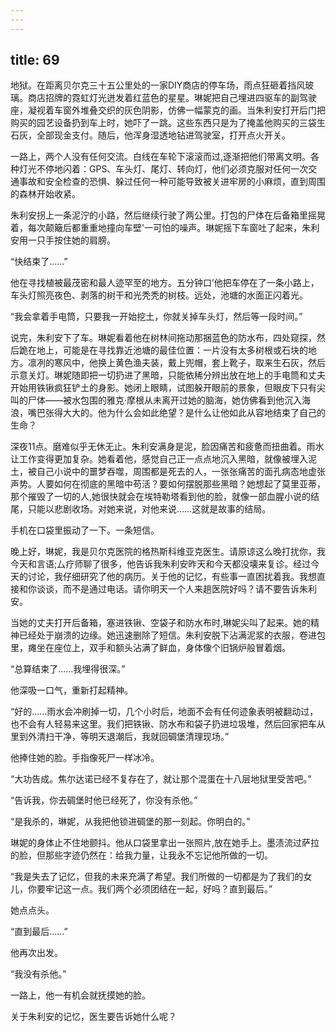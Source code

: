 ```yaml
---
---
---
```

title: 69
---







地狱。在距离贝尔克三十五公里处的一家DIY商店的停车场，雨点狂砸着挡风玻璃。商店招牌的霓虹灯光迸发着红蓝色的星星。琳妮把自己埋进四驱车的副驾驶座，凝视着车窗外堆叠交织的灰色阴影，仿佛一幅蒙克的画。当朱利安打开后门把购买的园艺设备扔到车上时，她吓了一跳。这些东西只是为了掩盖他购买的三袋生石灰，全部现金支付。随后，他浑身湿透地钻进驾驶室，打开点火开关。

一路上，两个人没有任何交流。白线在车轮下滚滚而过,逐渐把他们带离文明。各种灯光不停地闪着：GPS、车头灯、尾灯、转向灯，他们必须克服对任何一次交通事故和安全检查的恐惧、躲过任何一种可能导致被关进牢房的小麻烦，直到周围的森林开始收紧。

朱利安拐上一条泥泞的小路，然后继续行驶了两公里。打包的尸体在后备箱里摇晃着，每次颠簸后都重重地撞向车壁'一可怕的噪声。琳妮摇下车窗吐了起来，朱利安用一只手按住她的肩膀。

“快结束了……”

他在寻找植被最茂密和最人迹罕至的地方。五分钟口’他把车停在了一条小路上，车头灯照亮夜色、剥落的树干和光秃秃的树枝。远处，池塘的水面正闪着光。

“我会拿着手电筒，只要我一开始挖土，你就关掉车头灯，然后等一段时间。”

说完，朱利安下了车。琳妮看着他在树林间拖动那捆蓝色的防水布，四处窥探，然后跪在地上，可能是在寻找靠近池塘的最佳位置：一片没有太多树根或石块的地方。凛冽的寒风中，他换上黄色渔夫装，戴上兜帽，套上靴子，取来生石灰，然后示意关灯。琳妮随即把一切扔进了黑暗，只能依稀分辨出放在地上的手电筒和丈夫开始用铁锹疯狂铲土的身影。她闭上眼睛，试图躲开眼前的景象，但眼皮下只有尖叫的尸体——被水包围的雅克·摩根从未离开过她的脑海，她仿佛看到他沉入海浪，嘴巴张得大大的。他为什么会如此绝望？是什么让他如此从容地结束了自己的生命？

深夜11点。磨难似乎无休无止。朱利安满身是泥，脸因痛苦和疲惫而扭曲着。雨水让工作变得更加复杂。她看着他，感觉自己正一点点地沉入黑暗，就像被埋入泥土，被自己小说中的噩梦吞噬，周围都是死去的人，一张张痛苦的面孔病态地虚张声势。人要如何在彻底的黑暗中苟活？要如何摆脱那些黑暗？她想起了莫里亚蒂，那个摧毁了一切的人,她很快就会在埃特勒塔看到他的脸，就像一部血腥小说的结尾，只能以悲剧收场。对她来说，对他来说……这就是故事的结局。

手机在口袋里振动了一下。一条短信。

晚上好，琳妮，我是贝尔克医院的格热斯科维亚克医生。请原谅这么晚打扰你，我今天和言语;厶疗师聊了很多，他告诉我朱利安昨天和今天都没壊来复诊。经过今天的讨论，我仔细研究了他的病历。关于他的记忆，有些事一直困扰着我。我想直接和你谈谈，而不是通过电话。请你明天一个人来趟医院好吗？请不要告诉朱利安。

当她的丈夫打开后备箱，塞进铁锹、空袋子和防水布时,琳妮尖叫了起来。她的精神已经处于崩溃的边缘。她迅速删除了短信。朱利安脱下沾满泥浆的衣服，卷进包里，瘫坐在座位上，双手和额头沾满了鲜血，身体像个旧锅炉般冒着烟。

“总算结束了……我埋得很深。”

他深吸一口气，重新打起精神。

“好的……雨水会冲刷掉一切，几个小时后，地面不会有任何迹象表明被翻动过，也不会有人轻易来这里。我们把铁锹、防水布和袋子扔进垃圾堆，然后回家把车从里到外清扫干净，等明天退潮后，我就回碉堡清理现场。”

他捧住她的脸。手指像死尸一样冰冷。

“大功告成。焦尔达诺已经不复存在了，就让那个混蛋在十八层地狱里受苦吧。”

“告诉我，你去碉堡时他已经死了，你没有杀他。”

“是我杀的，琳妮，从我把他锁进碉堡的那一刻起。你明白的。”

琳妮的身体止不住地颤抖。他从口袋里拿出一张照片,放在她手上。墨渍流过萨拉的脸，但那些字迹仍然在：给我力量，让我永不忘记他所做的一切。

“我是失去了记忆，但我的未来充满了希望。我们所做的一切都是为了我们的女儿，你要牢记这一点。我们两个必须团结在一起，好吗？直到最后。”

她点点头。

“直到最后……”

他再次出发。

“我没有杀他。”

一路上，他一有机会就抚摸她的脸。

关于朱利安的记忆，医生要告诉她什么呢？